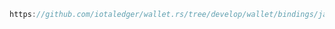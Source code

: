 ```java reference
https://github.com/iotaledger/wallet.rs/tree/develop/wallet/bindings/java/examples/src/GenerateAddress.java
```
